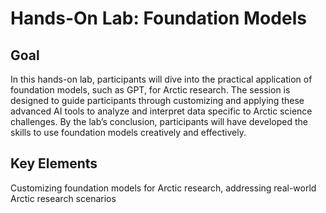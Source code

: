 # Hands-On Lab: Foundation Models

## Goal {.unnumbered}
In this hands-on lab, participants will dive into the practical application of foundation models, such as GPT, for Arctic research. The session is designed to guide participants through customizing and applying these advanced AI tools to analyze and interpret data specific to Arctic science challenges. By the lab's conclusion, participants will have developed the skills to use foundation models creatively and effectively.

## Key Elements {.unnumbered}
Customizing foundation models for Arctic research, addressing real-world Arctic research scenarios

